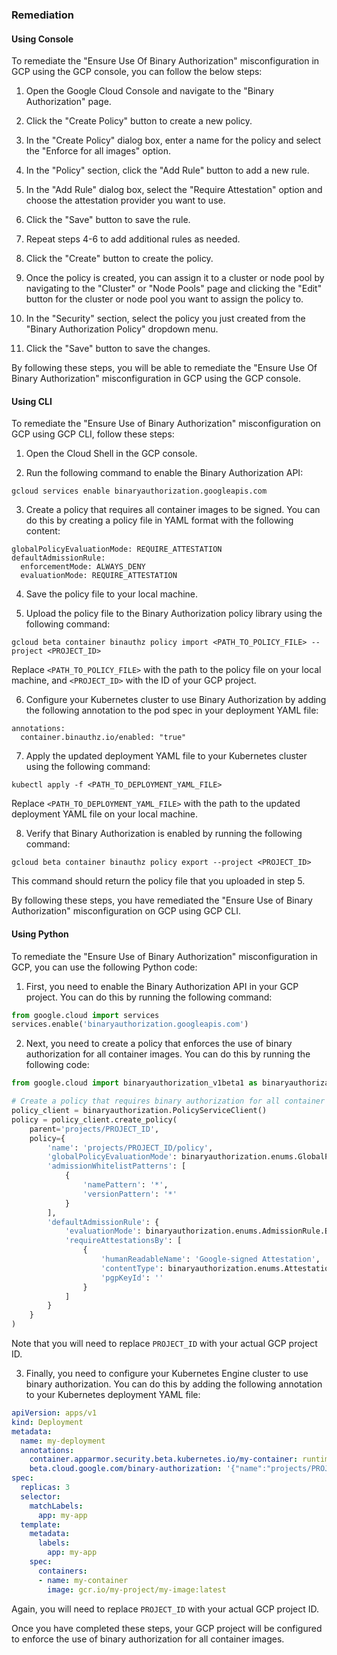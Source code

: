 ### Remediation

#### Using Console

To remediate the "Ensure Use Of Binary Authorization" misconfiguration in GCP using the GCP console, you can follow the below steps:

1. Open the Google Cloud Console and navigate to the "Binary Authorization" page.

2. Click the "Create Policy" button to create a new policy.

3. In the "Create Policy" dialog box, enter a name for the policy and select the "Enforce for all images" option.

4. In the "Policy" section, click the "Add Rule" button to add a new rule.

5. In the "Add Rule" dialog box, select the "Require Attestation" option and choose the attestation provider you want to use.

6. Click the "Save" button to save the rule.

7. Repeat steps 4-6 to add additional rules as needed.

8. Click the "Create" button to create the policy.

9. Once the policy is created, you can assign it to a cluster or node pool by navigating to the "Cluster" or "Node Pools" page and clicking the "Edit" button for the cluster or node pool you want to assign the policy to.

10. In the "Security" section, select the policy you just created from the "Binary Authorization Policy" dropdown menu.

11. Click the "Save" button to save the changes.

By following these steps, you will be able to remediate the "Ensure Use Of Binary Authorization" misconfiguration in GCP using the GCP console.

#### Using CLI

To remediate the "Ensure Use of Binary Authorization" misconfiguration on GCP using GCP CLI, follow these steps:

1. Open the Cloud Shell in the GCP console.

2. Run the following command to enable the Binary Authorization API:

```
gcloud services enable binaryauthorization.googleapis.com
```

3. Create a policy that requires all container images to be signed. You can do this by creating a policy file in YAML format with the following content:

```
globalPolicyEvaluationMode: REQUIRE_ATTESTATION
defaultAdmissionRule:
  enforcementMode: ALWAYS_DENY
  evaluationMode: REQUIRE_ATTESTATION
```

4. Save the policy file to your local machine.

5. Upload the policy file to the Binary Authorization policy library using the following command:

```
gcloud beta container binauthz policy import <PATH_TO_POLICY_FILE> --project <PROJECT_ID>
```

Replace `<PATH_TO_POLICY_FILE>` with the path to the policy file on your local machine, and `<PROJECT_ID>` with the ID of your GCP project.

6. Configure your Kubernetes cluster to use Binary Authorization by adding the following annotation to the pod spec in your deployment YAML file:

```
annotations:
  container.binauthz.io/enabled: "true"
```

7. Apply the updated deployment YAML file to your Kubernetes cluster using the following command:

```
kubectl apply -f <PATH_TO_DEPLOYMENT_YAML_FILE>
```

Replace `<PATH_TO_DEPLOYMENT_YAML_FILE>` with the path to the updated deployment YAML file on your local machine.

8. Verify that Binary Authorization is enabled by running the following command:

```
gcloud beta container binauthz policy export --project <PROJECT_ID>
```

This command should return the policy file that you uploaded in step 5.

By following these steps, you have remediated the "Ensure Use of Binary Authorization" misconfiguration on GCP using GCP CLI.

#### Using Python

To remediate the "Ensure Use of Binary Authorization" misconfiguration in GCP, you can use the following Python code:

1. First, you need to enable the Binary Authorization API in your GCP project. You can do this by running the following command:

```python
from google.cloud import services
services.enable('binaryauthorization.googleapis.com')
```

2. Next, you need to create a policy that enforces the use of binary authorization for all container images. You can do this by running the following code:

```python
from google.cloud import binaryauthorization_v1beta1 as binaryauthorization

# Create a policy that requires binary authorization for all container images
policy_client = binaryauthorization.PolicyServiceClient()
policy = policy_client.create_policy(
    parent='projects/PROJECT_ID',
    policy={
        'name': 'projects/PROJECT_ID/policy',
        'globalPolicyEvaluationMode': binaryauthorization.enums.GlobalPolicyEvaluationMode.GLOBAL_POLICY_EVALUATION_MODE_ENABLED,
        'admissionWhitelistPatterns': [
            {
                'namePattern': '*',
                'versionPattern': '*'
            }
        ],
        'defaultAdmissionRule': {
            'evaluationMode': binaryauthorization.enums.AdmissionRule.EvaluationMode.REQUIRE_ATTESTATION,
            'requireAttestationsBy': [
                {
                    'humanReadableName': 'Google-signed Attestation',
                    'contentType': binaryauthorization.enums.AttestationAuthority.AttestationContentType.ATTESTATION_CONTENT_TYPE_GOOGLE_BINARY_AUTHORITY_V1_BLOB,
                    'pgpKeyId': ''
                }
            ]
        }
    }
)
```

Note that you will need to replace `PROJECT_ID` with your actual GCP project ID.

3. Finally, you need to configure your Kubernetes Engine cluster to use binary authorization. You can do this by adding the following annotation to your Kubernetes deployment YAML file:

```yaml
apiVersion: apps/v1
kind: Deployment
metadata:
  name: my-deployment
  annotations:
    container.apparmor.security.beta.kubernetes.io/my-container: runtime/default
    beta.cloud.google.com/binary-authorization: '{"name":"projects/PROJECT_ID/policy"}'
spec:
  replicas: 3
  selector:
    matchLabels:
      app: my-app
  template:
    metadata:
      labels:
        app: my-app
    spec:
      containers:
      - name: my-container
        image: gcr.io/my-project/my-image:latest
```

Again, you will need to replace `PROJECT_ID` with your actual GCP project ID.

Once you have completed these steps, your GCP project will be configured to enforce the use of binary authorization for all container images.

